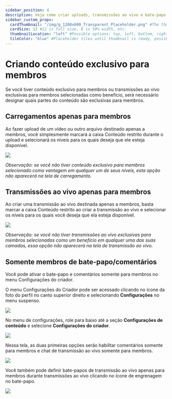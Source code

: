 ```yaml
---
sidebar_position: 4
description: Veja como criar uploads, transmissões ao vivo e bate-papo somente para membros.
sidebar_custom_props:
  cardThumbnail: "/img/g_1200x600_Transparent_Placeholder.png" #The thumbnail on the category card.
  cardSize: 12 #12 is full size, 6 is 50% width, etc.
  thumbnailLocation: "left" #Possible options: top, left, bottom, right, none
  tileColor: "blue" #Placeholder tiles until thumbnail is ready, possible options: blue, cream, darkpurple, lightpurple, mauve, orange, pink, none
---
```


# Criando conteúdo exclusivo para membros

Se você tiver conteúdo exclusivo para membros ou transmissões ao vivo exclusivas para membros selecionadas como benefício, será necessário designar quais partes do conteúdo são exclusivas para membros.

## Carregamentos apenas para membros

Ao fazer upload de um vídeo ou outro arquivo destinado apenas a membros, você simplesmente marcará a caixa Conteúdo restrito durante o upload e selecionará os níveis para os quais deseja que ele esteja disponível.

![](https://i.imgur.com/BBDkllL.png)

*Observação: se você não tiver conteúdo exclusivo para membros selecionado como vantagem em qualquer um de seus níveis, esta opção não aparecerá na tela de carregamento.*

## Transmissões ao vivo apenas para membros

Ao criar uma transmissão ao vivo destinada apenas a membros, basta marcar a caixa Conteúdo restrito ao criar a transmissão ao vivo e selecionar os níveis para os quais você deseja que ela esteja disponível.

![](https://i.imgur.com/BBDkllL.png)

*Observação: se você não tiver transmissões ao vivo exclusivas para membros selecionadas como um benefício em qualquer uma das suas camadas, essa opção não aparecerá na tela de transmissão ao vivo.*

## Somente membros de bate-papo/comentários

Você pode ativar o bate-papo e comentários somente para membros no menu Configurações do criador.

O menu Configurações do Criador pode ser acessado clicando no ícone da foto do perfil no canto superior direito e selecionando **Configurações** no menu suspenso.

![](https://i.imgur.com/Bmqh81Y.jpg)

No menu de configurações, role para baixo até a seção **Configurações de conteúdo** e selecione **Configurações do criador**.

![](https://i.imgur.com/D33SuN0.png)

Nessa tela, as duas primeiras opções serão habilitar comentários somente para membros e chat de transmissão ao vivo somente para membros.

![](https://i.imgur.com/tTLmFCT.png)

Você também pode definir bate-papos de transmissão ao vivo apenas para membros durante transmissões ao vivo clicando no ícone de engrenagem no bate-papo.

![](https://i.imgur.com/JSFicSW.png)
